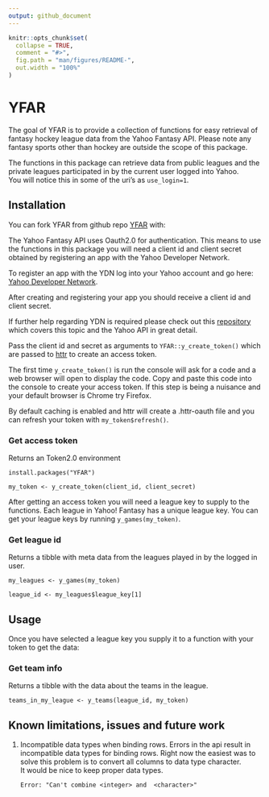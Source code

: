 ```yaml
---
output: github_document
---
```


<!-- README.md is generated from README.Rmd. Please edit that file -->

```r
knitr::opts_chunk$set(
  collapse = TRUE,
  comment = "#>",
  fig.path = "man/figures/README-",
  out.width = "100%"
)
```

# YFAR

<!-- badges: start -->
<!-- badges: end -->

The goal of YFAR is to provide a collection of functions for easy retrieval of fantasy hockey league data from the Yahoo Fantasy API.
Please note any fantasy sports other than hockey are outside the scope of this package.

The functions in this package can retrieve data from public leagues and the private leagues participated in by the current user logged into Yahoo.  
You will notice this in some of the uri's as `use_login=1`.

## Installation

You can fork YFAR from github repo [YFAR](https://github.com/macraesdirtysocks/YFAR) with:

The Yahoo Fantasy API uses Oauth2.0 for authentication.  This means to use the functions in this package you will need a client id and client secret obtained by registering an app with the Yahoo Developer Network.

To register an app with the YDN log into your Yahoo account and go here:
[Yahoo Developer Network](https://developer.yahoo.com/apps/create/).

After creating and registering your app you should receive a client id and client secret.

If further help regarding YDN is required please check out this [repository](https://github.com/edwarddistel/yahoo-fantasy-baseball-reader) 
which covers this topic and the Yahoo API in great detail.

Pass the client id and secret as arguments to `YFAR::y_create_token()` which are passed to [httr](https://httr.r-lib.org/) to create an access token.

The first time `y_create_token()` is run the console will ask for a code and a web browser will open to display the code.  Copy and paste this code into the console to create your access token.  If this step is being a nuisance and your default browser is Chrome try Firefox.

By default caching is enabled and httr will create a .httr-oauth file and you can refresh your token with `my_token$refresh()`.

### Get access token
Returns an Token2.0 environment

`install.packages("YFAR")`

`my_token <- y_create_token(client_id, client_secret)`

After getting an access token you will need a league key to supply to the functions.  Each league in Yahoo! Fantasy has a unique league key.  You can get your league keys by running `y_games(my_token)`.

### Get league id
Returns a tibble with meta data from the leagues played in by the logged in user.

`my_leagues <- y_games(my_token)`

`league_id <- my_leagues$league_key[1]`

## Usage

Once you have selected a league key you supply it to a function with your token to get the data:

### Get team info

Returns a tibble with the data about the teams in the league.

`teams_in_my_league <- y_teams(league_id, my_token)`


## Known limitations, issues and future work

1.  Incompatible data types when binding rows.  Errors in the api result in incompatible data types for binding rows.
    Right now the easiest was to solve this problem is to convert all columns to data type character.  
    It would be nice to keep proper data types.

    `Error: "Can't combine <integer> and  <character>"`


